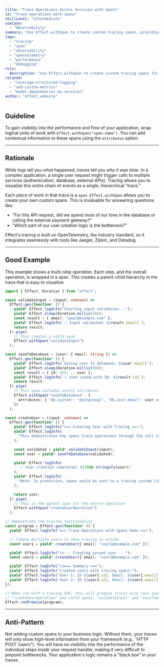 ```yaml
---
title: "Trace Operations Across Services with Spans"
id: "trace-operations-with-spans"
skillLevel: "intermediate"
useCase:
  - "Observability"
summary: "Use Effect.withSpan to create custom tracing spans, providing detailed visibility into the performance and flow of your application's operations."
tags:
  - "tracing"
  - "span"
  - "observability"
  - "opentelemetry"
  - "performance"
  - "debugging"
rule:
  description: "Use Effect.withSpan to create custom tracing spans for important operations."
related:
  - "leverage-structured-logging"
  - "add-custom-metrics"
  - "model-dependencies-as-services"
author: "effect_website"
---
```


## Guideline

To gain visibility into the performance and flow of your application, wrap logical units of work with `Effect.withSpan("span-name")`. You can add contextual information to these spans using the `attributes` option.

---

## Rationale

While logs tell you *what* happened, traces tell you *why it was slow*. In a complex application, a single user request might trigger calls to multiple services (authentication, database, external APIs). Tracing allows you to visualize this entire chain of events as a single, hierarchical "trace."

Each piece of work in that trace is a `span`. `Effect.withSpan` allows you to create your own custom spans. This is invaluable for answering questions like:
-   "For this API request, did we spend most of our time in the database or calling the external payment gateway?"
-   "Which part of our user creation logic is the bottleneck?"

Effect's tracing is built on OpenTelemetry, the industry standard, so it integrates seamlessly with tools like Jaeger, Zipkin, and Datadog.

---

## Good Example

This example shows a multi-step operation. Each step, and the overall operation, is wrapped in a span. This creates a parent-child hierarchy in the trace that is easy to visualize.

```typescript
import { Effect, Duration } from "effect";

const validateInput = (input: unknown) =>
  Effect.gen(function* () {
    yield* Effect.logInfo("Starting input validation...");
    yield* Effect.sleep(Duration.millis(10));
    const result = { email: "paul@example.com" };
    yield* Effect.logInfo(`✅ Input validated: ${result.email}`);
    return result;
  }).pipe(
    // This creates a child span
    Effect.withSpan("validateInput")
  );

const saveToDatabase = (user: { email: string }) =>
  Effect.gen(function* () {
    yield* Effect.logInfo(`Saving user to database: ${user.email}`);
    yield* Effect.sleep(Duration.millis(50));
    const result = { id: 123, ...user };
    yield* Effect.logInfo(`✅ User saved with ID: ${result.id}`);
    return result;
  }).pipe(
    // This span includes useful attributes
    Effect.withSpan("saveToDatabase", {
      attributes: { "db.system": "postgresql", "db.user.email": user.email },
    })
  );

const createUser = (input: unknown) =>
  Effect.gen(function* () {
    yield* Effect.logInfo("=== Creating User with Tracing ===");
    yield* Effect.logInfo(
      "This demonstrates how spans trace operations through the call stack"
    );

    const validated = yield* validateInput(input);
    const user = yield* saveToDatabase(validated);

    yield* Effect.logInfo(
      `✅ User creation completed: ${JSON.stringify(user)}`
    );
    yield* Effect.logInfo(
      "Note: In production, spans would be sent to a tracing system like Jaeger or Zipkin"
    );

    return user;
  }).pipe(
    // This is the parent span for the entire operation
    Effect.withSpan("createUserOperation")
  );

// Demonstrate the tracing functionality
const program = Effect.gen(function* () {
  yield* Effect.logInfo("=== Trace Operations with Spans Demo ===");

  // Create multiple users to show tracing in action
  const user1 = yield* createUser({ email: "user1@example.com" });

  yield* Effect.logInfo("\n--- Creating second user ---");
  const user2 = yield* createUser({ email: "user2@example.com" });

  yield* Effect.logInfo("\n=== Summary ===");
  yield* Effect.logInfo("Created users with tracing spans:");
  yield* Effect.logInfo(`User 1: ID ${user1.id}, Email: ${user1.email}`);
  yield* Effect.logInfo(`User 2: ID ${user2.id}, Email: ${user2.email}`);
});

// When run with a tracing SDK, this will produce traces with root spans
// "createUserOperation" and child spans: "validateInput" and "saveToDatabase".
Effect.runPromise(program);

```

---

## Anti-Pattern

Not adding custom spans to your business logic. 
Without them, your traces will only show high-level information from your framework (e.g., "HTTP POST /users"). 
You will have no visibility into the performance of the individual steps *inside* your request handler, making it very difficult to pinpoint bottlenecks. Your application's logic remains a "black box" in your traces.